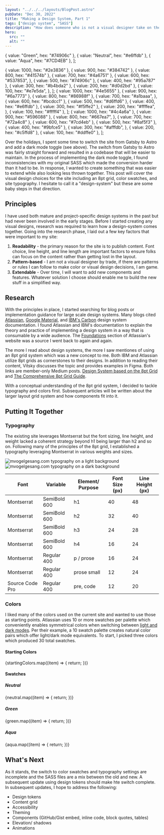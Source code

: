 ```yaml
---
layout: "../../../layouts/BlogPost.astro"
pubDate: "Dec 30, 2022"
title: "Making a Design System, Part 1"
tags: ["design system", "SASS"]
description: "How does someone who is not a visual designer take on the task of creatign a design system?"
hero:
  src: ""
  alt: ""
---
```


  { value: "Green", hex: "#74906c" },
  { value: "Neutral", hex: "#e6ffdb" },
  { value: "Aqua", hex: "#7CD4EB" },
];

  { value: 1000, hex: "#2e3836" },
  { value: 900, hex: "#384742" },
  { value: 800, hex: "#41574b" },
  { value: 700, hex: "#4a6751" },
  {
    value: 600,
    hex: "#537853",
  },
  { value: 500, hex: "#74906c" },
  { value: 400, hex: "#95a787" },
  { value: 300, hex: "#b4bda2" },
  { value: 200, hex: "#d0d2bd" },
  {
    value: 100,
    hex: "#e7e5da",
  },
];
  { value: 1000, hex: "#4e5655" },
  { value: 900, hex: "#6a7773" },
  { value: 800, hex: "#86988f" },
  {
    value: 700,
    hex: "#a1baaa",
  },
  { value: 600, hex: "#bcdcc1" },
  { value: 500, hex: "#d6ffd6" },
  { value: 400, hex: "#e6ffdb" },
  { value: 300, hex: "#f5ffe2" },
  {
    value: 200,
    hex: "#ffffea",
  },
  { value: 100, hex: "#fffff4" },
];
  { value: 1000, hex: "#4c4a6a" },
  { value: 900, hex: "#596088" },
  {
    value: 800,
    hex: "#667ea7",
  },
  { value: 700, hex: "#72a4c8" },
  { value: 600, hex: "#7cd4eb" },
  { value: 500, hex: "#8af5f3" },
  { value: 400, hex: "#9bfce5" },
  {
    value: 300,
    hex: "#afffdb",
  },
  { value: 200, hex: "#c5ffd8" },
  { value: 100, hex: "#ddffe0" },
];

Over the holidays, I spent some time to switch the site from Gatsby to Astro and
add a dark mode toggle (see <i class="fas fa-adjust"></i> above). The switch
from Gatsby to Astro was fairly straight forward and resulted in a codebase that
will be easier to maintain. In the process of implementing the dark mode toggle,
I found inconsistencies with my original SASS which made the conversion harder
than it had to be. In response, I wanted to create something that was easier to
extend while also looking less thrown together. This post will cover the visual
design choices for the site including an 8pt grid, color swatches, and site
typography. I hesitate to call it a "design-system" but these are some baby
steps in that direction.

## Principles

I have used both mature and project-specific design systems in the past but had
never been involved in the early stages. Before I started creating any visual
designs, research was required to learn how a design-system comes together.
Going into the research phase, I laid out a few key factors that were important
to my site:

1. **Readability** - the primary reason for the site is to publish content. Font
   choice, line height, and line length are important factors to ensure folks
   can focus on the content rather than getting lost in the layout.
1. **Pattern-based** - I am not a visual designer by trade, if there are
   patterns or rules I can follow to make color or visual design decisions, I am
   game.
1. **Extendable** - Over time, I will want to add new components and features.
   Whatever solution I choose should enable me to build the new stuff in a
   simplified way.

## Research

With the principles in place, I started searching for blog posts or
implementation guidance for large scale design systems. Many blogs cited
[Atlassian](https://atlassian.design),
[Google Material](https://m3.material.io/styles), and
[IBM's Carbon](https://carbondesignsystem.com/guidelines/2x-grid/overview/)
design system documentation. I found Atlassian and IBM's documentation to
explain the theory and practice of implementing a design system in a way that is
consumable by a wide audience. The
[Foundations](https://atlassian.design/foundations/) section of Atlassian's
website was a source I went back to again and again.

The more I read about design systems, the more I saw mentiones of using an 8pt
grid system which was a new concept to me. Both IBM and Atlassian utilize 8pt
grids as cornerstones to their designs. In addition to reading their content,
Vitsky discusses the topic and provides examples in Figma. Both links are
member-only Medium posts.
[Design System based on the 8pt Grid](https://medium.com/@VitskyDS/design-system-based-on-the-8pt-grid-2473ca5f0ae1)
and
[The Comprehensive 8pt Grid Guide](https://medium.com/swlh/the-comprehensive-8pt-grid-guide-aa16ff402179).

With a conceptual understanding of the 8pt grid system, I decided to tackle
typography and colors first. Subsequent articles will be written about the
larger layout grid system and how components fit into it.

## Putting It Together

### Typography

The existing site leverages Montserrat but the font sizing, line height, and
weight lacked a coherent strategy beyond h1 being larger than h2 and so on.
Following many of the principles of the 8pt grid, I established a typography
leveraging Montserrat in various weights and sizes.

![mvogelgesang.com typography on a light background](/posts/20221230/Light.png)
![mvogelgesang.com typography on a dark background](/posts/20221230/Dark.png)

| Font            | Variable     | Element/ Purpose | Font Size (px) | Line Height (px) |
| --------------- | ------------ | ---------------- | -------------- | ---------------- |
| Montserrat      | SemiBold 600 | h1               | 40             | 48               |
| Montserrat      | SemiBold 600 | h2               | 32             | 40               |
| Montserrat      | SemiBold 600 | h3               | 24             | 28               |
| Montserrat      | SemiBold 600 | h4               | 16             | 24               |
| Montserrat      | Regular 400  | p / prose        | 16             | 24               |
| Montserrat      | Regular 400  | prose small      | 12             | 24               |
| Source Code Pro | Regular 400  | pre, code        | 12             | 20               |

### Colors

I liked many of the colors used on the current site and wanted to use those as
starting points. Atlassian uses 10 or more swatches per palette which
conveniently enables symmetrical colors when switching between
[light and dark modes](https://atlassian.design/foundations/color-new/color-palette-new/#picking-colors-for-dark-mode).
Per their example, a 10 swatch palette creates natural color pairs which offer
light/dark mode equivalents. To start, I picked three colors which produced 30
total swatches.

#### Starting Colors

<div style="display:flex; flex-wrap: wrap;">
  {startingColors.map((item) => {
    return <Swatch hexValue={item.hex} colorName={item.value} />;
  })}
</div>

#### Swatches

##### Neutral

<div style="display:flex; flex-wrap: wrap;">
  {neutral.map((item) => {
    return <Swatch hexValue={item.hex} colorName={"neutral" + item.value} />;
  })}
</div>

##### Green

<div style="display:flex; flex-wrap: wrap;">
  {green.map((item) => {
    return <Swatch hexValue={item.hex} colorName={"green" + item.value} />;
  })}
</div>

##### Aqua

<div style="display:flex; flex-wrap: wrap;">
  {aqua.map((item) => {
    return <Swatch hexValue={item.hex} colorName={"aqua" + item.value} />;
  })}
</div>

## What's Next

As it stands, the switch to color swatches and typography settings are  incomplete and the SASS files are a mix between the old and new. A subsequent update using design tokens should make hte switch complete. In subsequent updates, I hope to address the following:

- Design tokens 
- Content grid
- Accessibility
- Theming
- Components (GitHub/Gist embed, inline code, block quotes, tables)
- Elevation/ shadows
- Animations

